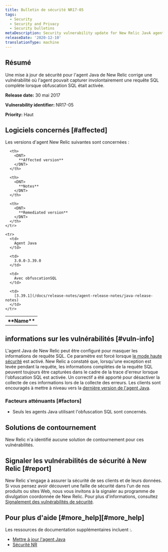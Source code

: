 ```yaml
---
title: Bulletin de sécurité NR17-05
tags:
  - Security
  - Security and Privacy
  - Security bulletins
metaDescription: Security vulnerability update for New Relic JavA agent.
releaseDate: '2020-12-10'
translationType: machine
---
```


## Résumé

Une mise à jour de sécurité pour l&apos;agent Java de New Relic corrige une vulnérabilité où l&apos;agent pouvait capturer involontairement une requête SQL complète lorsque obfuscation SQL était activée.

<DNT>**Release date:**</DNT> 30 mai 2017

<DNT>**Vulnerability identifier:**</DNT> NR17-05

<DNT>**Priority:**</DNT> Haut

## Logiciels concernés [#affected]

Les versions d&apos;agent New Relic suivantes sont concernées :

<table>
  <tbody>
    <tr>
      <th>
        <DNT>
          **Name**
        </DNT>
      </th>

      <th>
        <DNT>
          **Affected version**
        </DNT>
      </th>

      <th>
        <DNT>
          **Notes**
        </DNT>
      </th>

      <th>
        <DNT>
          **Remediated version**
        </DNT>
      </th>
    </tr>

    <tr>
      <td>
        Agent Java
      </td>

      <td>
        3.0.0-3.39.0
      </td>

      <td>
        Avec obfuscationSQL
      </td>

      <td>
        [3.39.1](/docs/release-notes/agent-release-notes/java-release-notes)
      </td>
    </tr>
  </tbody>
</table>

## informations sur les vulnérabilités [#vuln-info]

L&apos;agent Java de New Relic peut être configuré pour masquer les informations de requête SQL. Ce paramètre est forcé lorsque [le mode haute sécurité](/docs/agents/manage-apm-agents/configuration/high-security-mode) est activé. New Relic a constaté que, lorsqu&apos;une exception est levée pendant la requête, les informations complètes de la requête SQL peuvent toujours être capturées dans le cadre de la trace d&apos;erreur lorsque l&apos;obfuscation SQL est activée. Un correctif a été apporté pour désactiver la collecte de ces informations lors de la collecte des erreurs. Les clients sont encouragés à mettre à niveau vers la [dernière version de l&apos;agent Java](/docs/release-notes/agent-release-notes/java-release-notes).

### Facteurs atténuants [#factors]

* Seuls les agents Java utilisant l&apos;obfuscation SQL sont concernés.

## Solutions de contournement

New Relic n&apos;a identifié aucune solution de contournement pour ces vulnérabilités.

## Signaler les vulnérabilités de sécurité à New Relic [#report]

New Relic s&apos;engage à assurer la sécurité de ses clients et de leurs données. Si vous pensez avoir découvert une faille de sécurité dans l&apos;un de nos produits ou sites Web, nous vous invitons à la signaler au programme de divulgation coordonnée de New Relic. Pour plus d&apos;informations, consultez [Signalement des vulnérabilités de sécurité](/docs/security/new-relic-security/data-privacy/reporting-security-vulnerabilities).

## Pour plus d&apos;aide [#more\_help][#more_help]

Les ressources de documentation supplémentaires incluent :.

* [Mettre à jour l&apos;agent Java](/docs/agents/java-agent/installation/upgrade-java-agent)
* [Sécurité NR](https://newrelic.com/security)